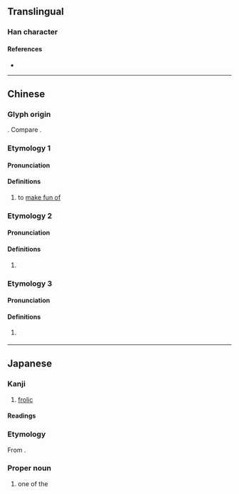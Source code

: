 {{also|嬲}}
{{character info}}
==Translingual==

===Han character===
{{Han char|rn=38|rad=女|as=10|sn=13|four=44440|canj=VWSV|ids=⿲女男女}}

====References====
* {{Han ref|kx=0269.170|dkj=06626|dj=0537.010|hdz=21071.180|uh=5AD0|ud=23248}}

----

==Chinese==

===Glyph origin===
{{Han etym}}
{{Han compound|女|男|女|t1=woman|t2=man|t3=woman}}. Compare {{zh-l|*嬲}}.

===Etymology 1===
{{zh-forms|alt=娚}}

====Pronunciation====
{{zh-pron
|m=nǎo
|c=nou5
|cat=v
}}

====Definitions====
{{zh-hanzi}}

# {{lb|zh|obsolete}} to [[make fun of]]

===Etymology 2===
{{zh-forms}}

====Pronunciation====
{{zh-pron
|c=nat1
|cat=
}}

====Definitions====
{{zh-hanzi}}

# {{lb|zh|Cantonese|dated}} {{rfdef|zh}}

===Etymology 3===
{{zh-forms}}

====Pronunciation====
{{zh-pron
|mn=hiâu
|cat=
}}

====Definitions====
{{zh-hanzi}}

# {{lb|zh|Hokkien|Leizhou Min}} {{zh-alt-form|姣|tr=hiâu}}

----

==Japanese==

===Kanji===
{{ja-kanji|grade=9|rs=女10}}

# [[frolic]]

====Readings====
{{rfv-pron|ja}}
{{ja-readings
|goon=のう
|kanon=どう
<!--|on=じょう-->
|kun=なぶ-る
}}

===Etymology===
<div style="float:right;">
{{wp|lang=ja}}
{{wp|Uwanari}}
</div>
{{ja-kanjitab|うわなり|yomi=irr|sort=}}

From {{m|ja|後妻|tr=uwanari||[[concubine]], [[second]] [[wife]]}}.

===Proper noun===
{{ja-pos|proper|うわなり|hhira=うはなり}}

# one of the {{w|Kabuki Jūhachiban|Eighteen Best Kabuki Plays}}